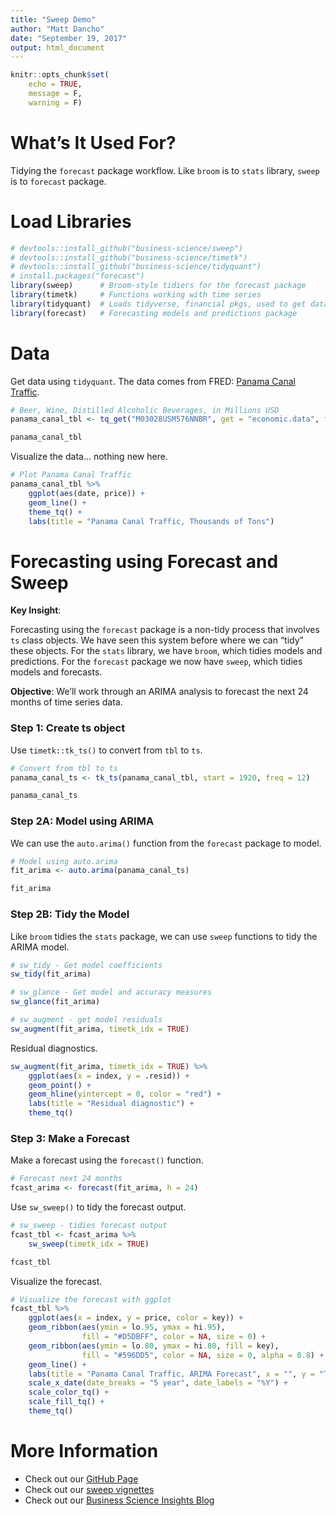 ```yaml
---
title: "Sweep Demo"
author: "Matt Dancho"
date: "September 19, 2017"
output: html_document
---
```


```r
knitr::opts_chunk$set(
    echo = TRUE,
    message = F,
    warning = F)
```

# What's It Used For?

Tidying the `forecast` package workflow. Like `broom` is to `stats` library, `sweep` is to `forecast` package. 

# Load Libraries

```r
# devtools::install_github("business-science/sweep")
# devtools::install_github("business-science/timetk")
# devtools::install_github("business-science/tidyquant")
# install.packages("forecast")
library(sweep)      # Broom-style tidiers for the forecast package
library(timetk)     # Functions working with time series
library(tidyquant)  # Loads tidyverse, financial pkgs, used to get data
library(forecast)   # Forecasting models and predictions package
```

# Data

Get data using `tidyquant`. The data comes from FRED: [Panama Canal Traffic](https://fred.stlouisfed.org/series/S4248SM144NCEN).

```r
# Beer, Wine, Distilled Alcoholic Beverages, in Millions USD
panama_canal_tbl <- tq_get("M03028USM576NNBR", get = "economic.data", from = "1920-01-01", to = "1949-12-31")

panama_canal_tbl
```


Visualize the data... nothing new here.

```r
# Plot Panama Canal Traffic
panama_canal_tbl %>%
    ggplot(aes(date, price)) +
    geom_line() +
    theme_tq() +
    labs(title = "Panama Canal Traffic, Thousands of Tons")
```

# Forecasting using Forecast and Sweep

__Key Insight__:

Forecasting using the `forecast` package is a non-tidy process that involves `ts` class objects. We have seen this system before where we can "tidy" these objects. For the `stats` library, we have `broom`, which tidies models and predictions. For the `forecast` package we now have `sweep`, which tidies models and forecasts. 

__Objective__: We'll work through an ARIMA analysis to forecast the next 24 months of time series data. 

### Step 1: Create ts object

Use `timetk::tk_ts()` to convert from `tbl` to `ts`.

```r
# Convert from tbl to ts
panama_canal_ts <- tk_ts(panama_canal_tbl, start = 1920, freq = 12)

panama_canal_ts
```

### Step 2A: Model using ARIMA

We can use the `auto.arima()` function from the `forecast` package to model.

```r
# Model using auto.arima
fit_arima <- auto.arima(panama_canal_ts)

fit_arima
```


### Step 2B: Tidy the Model

Like `broom` tidies the `stats` package, we can use `sweep` functions to tidy the ARIMA model. 

```r
# sw_tidy - Get model coefficients
sw_tidy(fit_arima)
```

```r
# sw_glance - Get model and accuracy measures
sw_glance(fit_arima)
```

```r
# sw_augment - get model residuals
sw_augment(fit_arima, timetk_idx = TRUE)
```

Residual diagnostics.

```r
sw_augment(fit_arima, timetk_idx = TRUE) %>%
    ggplot(aes(x = index, y = .resid)) +
    geom_point() + 
    geom_hline(yintercept = 0, color = "red") + 
    labs(title = "Residual diagnostic") +
    theme_tq()
```



### Step 3: Make a Forecast

Make a forecast using the `forecast()` function. 

```r
# Forecast next 24 months
fcast_arima <- forecast(fit_arima, h = 24)
```

Use `sw_sweep()` to tidy the forecast output. 

```r
# sw_sweep - tidies forecast output
fcast_tbl <- fcast_arima %>%
    sw_sweep(timetk_idx = TRUE)

fcast_tbl
```

Visualize the forecast.

```r
# Visualize the forecast with ggplot
fcast_tbl %>%
    ggplot(aes(x = index, y = price, color = key)) +
    geom_ribbon(aes(ymin = lo.95, ymax = hi.95), 
                fill = "#D5DBFF", color = NA, size = 0) +
    geom_ribbon(aes(ymin = lo.80, ymax = hi.80, fill = key), 
                fill = "#596DD5", color = NA, size = 0, alpha = 0.8) +
    geom_line() +
    labs(title = "Panama Canal Traffic, ARIMA Forecast", x = "", y = "Thousands of Tons") +
    scale_x_date(date_breaks = "5 year", date_labels = "%Y") +
    scale_color_tq() +
    scale_fill_tq() +
    theme_tq()
```


# More Information

* Check out our [GitHub Page](https://github.com/business-science/sweep)
* Check out our [sweep vignettes](https://cran.r-project.org/web/packages/sweep/index.html)
* Check out our [Business Science Insights Blog](http://www.business-science.io/blog/index.html)